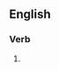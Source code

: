==English==

===Verb===
{{head|en|verb form}}

# {{present participle of|extricate|lang=en|nocat=1}}